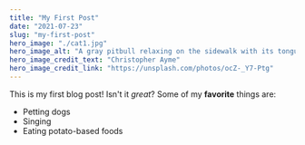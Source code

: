 ```yaml
---
title: "My First Post"
date: "2021-07-23"
slug: "my-first-post"
hero_image: "./cat1.jpg"
hero_image_alt: "A gray pitbull relaxing on the sidewalk with its tongue hanging out"
hero_image_credit_text: "Christopher Ayme"
hero_image_credit_link: "https://unsplash.com/photos/ocZ-_Y7-Ptg"
---
```


This is my first blog post! Isn't it _great_?
Some of my **favorite** things are:

- Petting dogs
- Singing
- Eating potato-based foods
